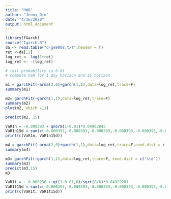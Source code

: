 ```yaml
---
title: "HW8"
author: "Jenny Qin"
date: "4/16/2020"
output: html_document
---
```


```r

library(fGarch)
source("Igarch.R")
da <- read.table("d-ge9808.txt",header = T)
ret <-da[,2]
log_ret <- log(1+ret)
log_ret <- -(log_ret)

# tail probability is 0.01
# compute VaR for 1 day horizon and 15 horizon

m1 = garchFit(~arma(2,0)+garch(1,1),data=log_ret,trace=F)
summary(m1)
```

```r
m2= garchFit(~garch(1,1),data=log_ret,trace=F)
summary(m2)
plot(m2, which =11)
```

```r
predict(m2, 15)
```
```r
VaR1n = -0.000393 + qnorm(1-0.01)*0.04962843	
VaR1n15d = sum(c(-0.000393,-0.000393,-0.000393,-0.000393,-0.000393,-0.000393,-0.000393,-0.000393,-0.000393,-0.000393,-0.000393,-0.000393,-0.000393,-0.000393,-0.000393))+ qnorm(1-0.01) * sqrt(sum(c(0.04962843^2,0.04967866^2,0.04972892^2,0.04977922^2,0.04982956^2,0.04987994^2,0.04993036^2,0.04998083^2,0.05003133^2,0.05008187^2,0.04996336^2,0.05001403^2,0.05006474^2,0.05011549^2,0.05016628^2,0.05013246^2,0.05018308^2,0.05023374^2,0.05028445^2,0.05033519^2)))
print(c(VaR1n, VaR1n15d))
```
```r
m4 = garchFit(~arma(2,0)+garch(1,1),data=log_ret,trace=F,cond.dist = c("std"))
summary(m4)

```

```r
m3= garchFit(~garch(1,1),data=log_ret,trace=F, cond.dist = c("std"))
summary(m3)
predict(m3,15)
m3
```

```r
VaR1t = - 0.000236 + qt(1-0.01,8)/sqrt(8/6)*0.04929281
VaR1t15d = sum(c(-0.000393,-0.000393,-0.000393,-0.000393,-0.000393,-0.000393,-0.000393,-0.000393,-0.000393,-0.000393,-0.000393,-0.000393,-0.000393,-0.000393,-0.000393))+ qt(1-0.01,8)/sqrt(8/6) * sqrt(sum(c(0.04929281^2,0.04931844^2,0.04934406^2,0.0493697^2,0.04939534^2,0.04942099^2,0.04944665^2,0.04947232^2,0.04949799^2,0.04952367^2,0.04954935^2,0.04957505^2,0.04960075^2,0.04962646^2,0.04965218^2)))
print(c(VaR1t, VaR1t15d))

```



